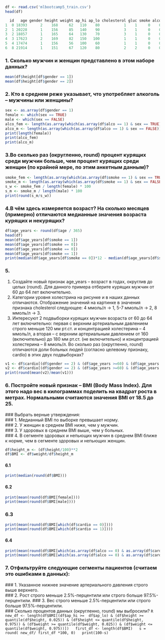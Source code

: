 ```R
df <- read.csv('mlbootcamp5_train.csv')  
head(df)
```  
```R
  id   age gender height weight ap_hi ap_lo cholesterol gluc smoke alco active cardio
1  0 18393      2    168     62   110    80           1    1     0    0      1      0
2  1 20228      1    156     85   140    90           3    1     0    0      1      1
3  2 18857      1    165     64   130    70           3    1     0    0      0      1
4  3 17623      2    169     82   150   100           1    1     0    0      1      1
5  4 17474      1    156     56   100    60           1    1     0    0      0      0
6  8 21914      1    151     67   120    80           2    2     0    0      0      0
```
### 1. Сколько мужчин и женщин представлено в этом наборе данных?    
```R
mean(df$height[df$gender == 1])  
mean(df$height[df$gender == 2])
```
### 2. Кто в среднем реже указывает, что употребляет алкоголь – мужчины или женщины? 
```R
sex <- as.array(df$gender == 1)  
female <- which(sex == TRUE)  
male <- which(sex == FALSE)  
alco_fem <- length(as.array(which(as.array(df$alco == 1) & sex == TRUE)))  
alco_m <- length(as.array(which(as.array(df$alco == 1) & sex == FALSE)))  
print(length(female))  
print(alco_fem)  
print(alco_m)  
````
### 3.Во сколько раз (округленно, round) процент курящих среди мужчин больше, чем процент курящих среди женщин (по крайней мере, по этим анкетным данным)?
```R
smoke_fem <- length(as.array(which(as.array(df$smoke == 1) & sex == TRUE)))  
smoke_m <- length(as.array(which(as.array(df$smoke == 1) & sex == FALSE)))  
s_w <- smoke_fem / length(female) * 100  
s_m <- smoke_m / length(male) * 100  
print(round(s_m/s_w))
```
### 4.В чём здесь измеряется возраст? На сколько месяцев (примерно) отличаются медианные значения возраста курящих и некурящих? 
```R
df$age_years <- round(df$age / 365)  
head(df)  
mean(df$age_years[df$smoke == 1])  
mean(df$age_years[df$smoke == 0])  
mean(df$age_years[df$smoke == 0])  
mean(df$age_years[df$smoke == 1])  
print(median(df$age_years[df$smoke == 0])*12 - median(df$age_years[df$smoke == 1])*12)
```
### 5.  
1. Создайте новый признак age_years – возраст в годах, округлив до целых (round). Для данного примера отберите курящих мужчин от 60 до 64 лет включительно.  
2. Категории уровня холестрина на рисунке и в наших данных отличаются. Отображение значений на картинке в значения признака  cholesterol следующее: 4 ммоль/л -> 1, 5-7 ммоль/л -> 2, 8 ммоль/л -> 3.  
3. Интересуют 2 подвыборки курящих мужчин возраста от 60 до 64 лет включительно: первая с верхним артериальным давлением строго меньше 120 мм рт.ст. и концентрацией холестерина – 4 ммоль/л, а вторая – с верхним артериальным давлением от 160 (включительно) до 180 мм рт.ст. (не включительно) и концентрацией холестерина – 8 ммоль/л. 
Во сколько раз (округленно, round) отличаются доли больных людей (согласно целевому признаку, cardio) в этих двух подвыборках?
```R
v1 <- df$cardio[(df$gender == 2) & (df$age_years >=60) & (df$age_years <=64) & (df$smoke == 1) & (df$ap_hi < 120) & (df$cholesterol ==1)] 
v2 <- df$cardio[(df$gender == 2) & (df$age_years >=60) & (df$age_years <=64) & (df$smoke == 1) & (df$ap_hi >= 160) &(df$ap_hi < 180) & (df$cholesterol ==1)]
print(round(mean(v2)/mean(v1)))
```
### 6. Постройте новый признак – BMI (Body Mass Index). Для этого надо вес в килограммах поделить на квадрат роста в метрах. Нормальными считаются значения BMI от 18.5 до 25.
   ### Выбрать верные утверждения:  
   ### 1. Медианный BMI по выборке превышает норму.  
   ### 2. У женщин в среднем BMI ниже, чем у мужчин.  
   ### 3. У здоровых в среднем BMI выше, чем у больных.  
   ### 4. В сегменте здоровых и непьющих мужчин в среднем BMI ближе к норме, чем в сегменте здоровых и непьющих женщин.
```R     
df$height_m <- (df$height/100)**2
df$BMI <- df$weight/df$height_m
```
#### 6.1
```R
print(median(round(df$BMI)))
```
#### 6.2
```R
print(mean(round(df$BMI[female])))
print(mean(round(df$BMI[male])))
```
### 6.3
```R
print(mean(round(df$BMI[which(df$cardio == 0)])))
print(mean(round(df$BMI[which(df$cardio == 1)])))
```
#### 6.4  
```R
print(mean(round(df$BMI[which(as.array(df$alco == 0) & as.array(df$cardio == 0) & sex == FALSE)])))
print(mean(round(df$BMI[which(as.array(df$alco == 0) & as.array(df$cardio == 0) & sex == TRUE)])))
```  
### 7. Отфильтруйте следующие сегменты пациентов (считаем это ошибками в данных):  
 ###  1. Указанное нижнее значение артериального давления строго выше верхнего.  
  ###  2. Рост строго меньше 2.5%-перцентили или строго больше 97.5%-перцентили.
  ### 3. Вес строго меньше 2.5%-перцентили или строго больше 97.5%-перцентили.  
 ###   Сколько процентов данных (округленно, round) мы выбросили? 
 ```R
new_df <- length(df$BMI[(df$ap_hi >=  df$ap_lo) & (df$height >= quantile(df$height, 0.025)) & (df$height <= quantile(df$height, 0.975)) & (df$weight >= quantile(df$weight, 0.025)) & (df$weight <= quantile(df$weight, 0.975))])  
first_df <- length(df$BMI)  
s = round( new_df/ first_df *100, 0)  
print(100-s)  
```
